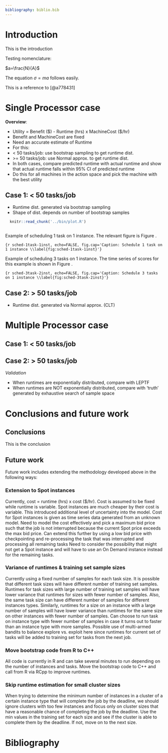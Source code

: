 ```yaml
---
bibliography: biblio.bib
---
```


# Introduction

This is the introduction

Testing nomenclature:

$a=\frac{N}{A}$
\nomenclature{$a$}{The number of angels per unit area}
\nomenclature{$N$}{The number of angels per needle point}
\nomenclature{$A$}{The area of the needle point}

The equation $\sigma = m a$
\nomenclature{$\sigma$}{The total mass of angels per unit area}
\nomenclature{$m$}{The mass of one angel}
follows easily.

This is a reference to [@a778431]


# Single Processor case

**Overview**:

* Utility = Benefit (\$) - Runtime (hrs) x MachineCost (\$/hr)
* Benefit and MachineCost are fixed
* Need an accurate estimate of Runtime
* For this:
 * < 50 tasks/job: use bootstrap sampling to get runtime dist.
 * \>= 50 tasks/job: use Normal approx. to get runtime dist.
* In both cases, compare predicted runtime with actual runtime and show that
actual runtime falls within 95% CI of predicted runtime
* Do this for all machines in the action space and pick the machine with the
best utility


## Case 1: < 50 tasks/job
* Runtime dist. generated via bootstrap sampling
* Shape of dist. depends on number of bootstrap samples

```r
  knitr::read_chunk('../bin/plot.R')
```

```r
```

Example of scheduling 1 task on 1 instance. The relevant figure is Figure
\ref{fig:sched-1task-1inst}.

``` {r sched-1task-1inst, echo=FALSE, fig.cap='Caption: Schedule 1 task on 1 instance \\label{fig:sched-1task-1inst}'}
```

Example of scheduling 3 tasks on 1 instance. The time series of scores for this
example is shown in Figure \ref{fig:sched-3task-2inst}.

``` {r sched-3task-2inst, echo=FALSE, fig.cap='Caption: Schedule 3 tasks on 1 instance \\label{fig:sched-3task-2inst}'}
```


## Case 2: > 50 tasks/job
* Runtime dist. generated via Normal approx. (CLT)


# Multiple Processor case

## Case 1: < 50 tasks/job

## Case 2: > 50 tasks/job

*Validation*

* When runtimes are exponentially distributed, compare with LEPTF
* When runtimes are NOT exponentially distributed, compare with 'truth'
generated by exhaustive search of sample space


# Conclusions and future work

## Conclusions

This is the conclusion

## Future work

Future work includes extending the methodology developed above in the following ways:

### Extension to Spot instances
Currently, cost = runtime (hrs) x cost (\$/hr).
Cost is assumed to be fixed while runtime is variable.
Spot instances are much cheaper by their cost is variable.
This introduced additional level of uncertainty into the model.
Cost for Spot instances is given as time series data generated from an unknown model.
Need to model the cost effectively and pick a maximum bid price such that the job is not interrupted because the current Spot price exceeds the max bid price.
Can extend this further by using a low bid price with checkpointing and re-processing the task that was interrupted and processing all remaining tasks
Need to consider the possibility that might not get a Spot instance and will have to use an On Demand instance instead for the remaining tasks.

### Variance of runtimes & training set sample sizes
Currently using a fixed number of samples for each task size.
It is possible that different task sizes will have different number of training set samples.
Runtimes for task sizes with large number of training set samples will have lower variance that runtimes for sizes with fewer number of samples.
Also, the same task size can have different number of samples for different instances types.
Similarly, runtimes for a size on an instance with a large number of samples will have lower variance than runtimes for the same size on other instances with fewer number of samples.
Can choose to run task on instance type with fewer number of samples in case it turns out to faster than an instance type with more samples.
Possible use of multi-armed bandits to balance explore vs. exploit here since runtimes for current set of tasks will be added to training set for tasks from the next job.

### Move bootstrap code from R to C++
All code is currently in R and can take several minutes to run depending on the number of instances and tasks.
Move the bootstrap code to C++ and call from R via RCpp to improve runtimes.

### Skip runtime estimation for small cluster sizes
When trying to determine the minimum number of instances in a cluster of a certain instance type that will complete the job by the deadline, we should ignore clusters with too few instances and focus only on cluster sizes that have a reasonable chance of completing the job by the deadline.
Use the min values in the training set for each size and see if the cluster is able to complete them by the deadline.
If not, move on to the next size.


# Bibliography
